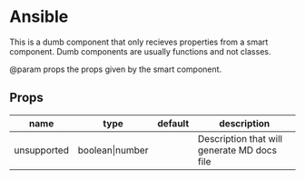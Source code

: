 
# Ansible
This is a dumb component that only recieves properties from a smart component.
Dumb components are usually functions and not classes.

@param props the props given by the smart component.
<ExampleComponent source="Ansible/normal-example.js" name="normal example.js" />

## Props

|name|type|default|description|
|----|----|-------|-----------|
|unsupported|boolean&#124;number||Description that will generate MD docs file|



